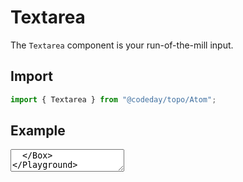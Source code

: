 
# Textarea

The `Textarea` component is your run-of-the-mill input.

## Import

```js
import { Textarea } from "@codeday/topo/Atom";
```

## Example

<Playground>
  <Box p={3}>
    <Textarea placeholder="Here is a sample placeholder" />
  </Box>
</Playground>

### Resize behavior

You can add `resize` prop to change the `Textarea` resize behavior.

<Playground>
  <Box p={3}>
    <Textarea
      mt={3}
      mb={3}
      resize="horizontal"
      placeholder="I resize horizontally"
    />
    <Textarea
      mt={3}
      mb={3}
      resize="vertical"
      placeholder="I resize vertically"
    />
    <Textarea mt={3} mb={3} resize="none" placeholder="I don't resize :L" />
  </Box>
</Playground>
